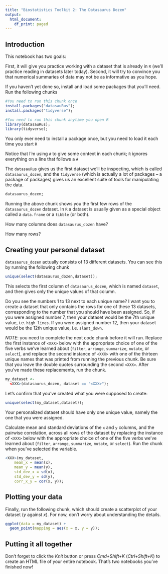 ```yaml
---
title: "Biostatistics Toolkit 2: The Datasaurus Dozen"
output:
  html_document:
    df_print: paged
---
```


## Introduction 

This notebook has two goals:

First, it will give you practice working with a dataset that is already in `R` (we'll practice reading in datasets later today). Second, it will try to convince you that numerical summaries of data may not be as informative as you hope. 

If you haven't yet done so, install and load some packages that you'll need. Run the following chunks

```r
#You need to run this chunk once
install.packages("datasauRus");
install.packages("tidyverse");
```

```r
#You need to run this chunk anytime you open R
library(datasauRus);
library(tidyverse);
```

You only ever need to install a package once, but you need to load it each time you start `R`

Notice that I'm using `#` to give some context in each chunk; `R` ignores everything on a line that follows a `#`

The `datasauRus` gives us the first dataset we'll be inspecting, which is called `datasaurus_dozen`, and the `tidyverse` (which is actually a lot of packages -- a package of packages) gives us an excellent suite of tools for manipulating the data. 

```r
datasaurus_dozen;
```

Running the above chunk shows you the first few rows of the `datasaurus_dozen` dataset. In `R` a dataset is usually given as a special object called a `data.frame` or a `tibble` (or both). 

How many columns does `datasaurus_dozen` have? <XXX> 

How many rows? <XXX>

## Creating your personal dataset

`datasaurus_dozen` actually consists of 13 different datasets. You can see this by running the following chunk

```r
unique(select(datasaurus_dozen,dataset));
```

This selects the first column of `datasaurus_dozen`, which is named `dataset`, and then gives only the unique values of that column. 

Do you see the numbers 1 to 13 next to each unique name? I want you to create a dataset that only contains the rows for one of these 13 datasets, corresponding to the number that you should have been assigned. So, if you were assigned number 7, then your dataset would be the 7th unique value, i.e. `high_lines`. If you were assigned number 12, then your dataset would be the 12th unique value, i.e. `slant_down`. 

*NOTE*: you need to complete the next code chunk before it will run. Replace the first instance of `<XXX>` below with the appropriate choice of one of the five verbs we've learned about (`filter`, `arrange`, `summarize`, `mutate`, or `select`), and replace the second instance of `<XXX>` with one of the thirteen unique names that was printed from running the previous chunk. Be sure that you leave the double quotes surrounding the second `<XXX>`. After you've made these replacements, run the chunk. 

```r
my_dataset <-
  <XXX>(datasaurus_dozen, dataset == "<XXX>");
```

Let's confirm that you've created what you were supposed to create:

```r
unique(select(my_dataset,dataset));
```

Your personalized dataset should have only one unique value, namely the one that you were assigned. 

Calculate mean and standard deviations of the `x` and `y` columns, and the pairwise correlation, across all rows of the dataset by replacing the instance of `<XXX>` below with the appropriate choice of one of the five verbs we've learned about (`filter`, `arrange`, `summarize`, `mutate`, or `select`). Run the chunk when you've selected the variable. 

```r
<XXX>(my_dataset, 
    mean_x = mean(x),
    mean_y = mean(y),
    std_dev_x = sd(x),
    std_dev_y = sd(y),
    corr_x_y = cor(x, y));
```

## Plotting your data

Finally, run the following chunk, which should create a scatterplot of your dataset ($y$ against $x$). For now, don't worry about understanding the details.

```r
ggplot(data = my_dataset) + 
  geom_point(mapping = aes(x = x, y = y));
```


## Putting it all together

Don't forget to click the *Knit* button or press *Cmd+Shift+K* (*Ctrl+Shift+K*) to create an HTML file of your entire notebook. That's two notebooks you've finished now!


